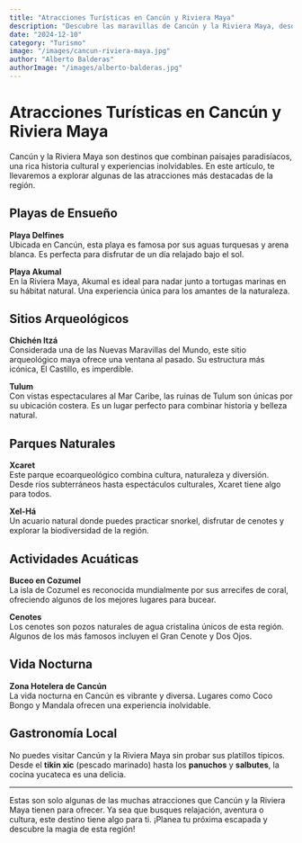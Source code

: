 ```yaml
---
title: "Atracciones Turísticas en Cancún y Riviera Maya"
description: "Descubre las maravillas de Cancún y la Riviera Maya, desde playas paradisíacas hasta sitios arqueológicos llenos de historia."
date: "2024-12-10"
category: "Turismo"
image: "/images/cancun-riviera-maya.jpg"
author: "Alberto Balderas"
authorImage: "/images/alberto-balderas.jpg"
---
```


# Atracciones Turísticas en Cancún y Riviera Maya

Cancún y la Riviera Maya son destinos que combinan paisajes paradisíacos, una rica historia cultural y experiencias inolvidables. En este artículo, te llevaremos a explorar algunas de las atracciones más destacadas de la región.

## Playas de Ensueño

**Playa Delfines**  
Ubicada en Cancún, esta playa es famosa por sus aguas turquesas y arena blanca. Es perfecta para disfrutar de un día relajado bajo el sol.

**Playa Akumal**  
En la Riviera Maya, Akumal es ideal para nadar junto a tortugas marinas en su hábitat natural. Una experiencia única para los amantes de la naturaleza.

## Sitios Arqueológicos

**Chichén Itzá**  
Considerada una de las Nuevas Maravillas del Mundo, este sitio arqueológico maya ofrece una ventana al pasado. Su estructura más icónica, El Castillo, es imperdible.

**Tulum**  
Con vistas espectaculares al Mar Caribe, las ruinas de Tulum son únicas por su ubicación costera. Es un lugar perfecto para combinar historia y belleza natural.

## Parques Naturales

**Xcaret**  
Este parque ecoarqueológico combina cultura, naturaleza y diversión. Desde ríos subterráneos hasta espectáculos culturales, Xcaret tiene algo para todos.

**Xel-Há**  
Un acuario natural donde puedes practicar snorkel, disfrutar de cenotes y explorar la biodiversidad de la región.

## Actividades Acuáticas

**Buceo en Cozumel**  
La isla de Cozumel es reconocida mundialmente por sus arrecifes de coral, ofreciendo algunos de los mejores lugares para bucear.

**Cenotes**  
Los cenotes son pozos naturales de agua cristalina únicos de esta región. Algunos de los más famosos incluyen el Gran Cenote y Dos Ojos.

## Vida Nocturna

**Zona Hotelera de Cancún**  
La vida nocturna en Cancún es vibrante y diversa. Lugares como Coco Bongo y Mandala ofrecen una experiencia inolvidable.

## Gastronomía Local

No puedes visitar Cancún y la Riviera Maya sin probar sus platillos típicos. Desde el **tikin xic** (pescado marinado) hasta los **panuchos** y **salbutes**, la cocina yucateca es una delicia.

---

Estas son solo algunas de las muchas atracciones que Cancún y la Riviera Maya tienen para ofrecer. Ya sea que busques relajación, aventura o cultura, este destino tiene algo para ti. ¡Planea tu próxima escapada y descubre la magia de esta región!
